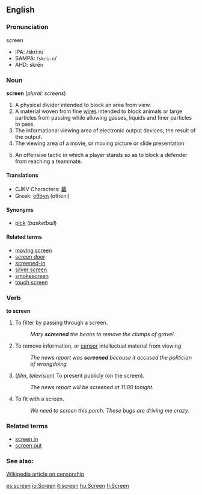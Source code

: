 {{Wikipedia}}
==English==
===Pronunciation===
screen
*IPA: /skriːn/
*SAMPA: /<tt>skri:n</tt>/
*AHD: skrēn

=== Noun ===
'''screen''' (''plural: screens'')

# A physical divider intended to block an area from view.
# A material woven from fine [[wire]]s intended to block animals or large particles from passing while allowing gasses, liquids and finer particles to pass.
# The informational viewing area of electronic output devices; the result of the output.  
# The viewing area of a movie, or moving picture or slide presentation
# {{basketball}} An offensive tactic in which a player stands so as to block a defender from reaching a teammate.

====Translations====
*CJKV Characters: [[幕]]
*Greek: [[οθόνη]] (othoni)

====Synonyms====
*[[pick]] (''basketball'')

====Related terms====
*[[moving screen]]
*[[screen door]]
*[[screened-in]]
*[[silver screen]]
*[[smokescreen]]
*[[touch screen]]

=== Verb ===
'''to screen'''

# To filter by passing through a screen.
#: ''Mary '''screened''' the beans to remove the clumps of gravel.''
# To remove information, or [[censor]] intellectual material from viewing
#: ''The news report was '''screened''' because it accused the politician of wrongdoing.''
# (''film'', ''television'') To present publicly (on the screen).
#: ''The news report will be screened at 11:00 tonight.''
# To fit with a screen.
#: ''We need to screen this porch.  These bugs are driving me crazy.''

===Related terms===
*[[screen in]]
*[[screen out]]

===See also:===
[[w:Censorship|Wikipedia article on censorship]]

[[es:screen]]
[[io:Screen]]
[[it:screen]]
[[hu:Screen]]
[[fi:Screen]]